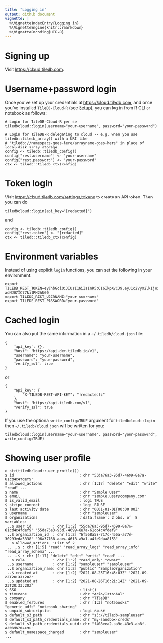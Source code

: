 ```yaml
---
title: "Logging in"
output: github_document
vignette: |
  %\VignetteIndexEntry{Logging in}
  %\VignetteEngine{knitr::rmarkdown}
  %\VignetteEncoding{UTF-8}
---
```


# Signing up

Visit [https://cloud.tiledb.com](https://cloud.tiledb.com).

# Username+password login

Once you've set up your credentials at [https://cloud.tiledb.com](https://cloud.tiledb.com), and
once you've installed `TileDB-Cloud-R` (see [Setup](Setup.md)), you can log in from R CLI or
notebook as follows:

```
# Login for TileDB-Cloud-R per se
tiledbcloud::login(username="your-username", password="your-password")
```

```
# Login for TileDB-R delegating to cloud -- e.g. when you use tiledb::tiledb_array() with a URI like
# "tiledb://namespace-goes-here/arrayname-goes-here" in place of local-disk array storage.
config <- tiledb::tiledb_config()
config["rest.username"] <- "your-username"
config["rest.password"] <- "your-password"
ctx <- tiledb::tiledb_ctx(config)
```

# Token login

Visit [https://cloud.tiledb.com/settings/tokens](https://cloud.tiledb.com/settings/tokens) to create an
API token. Then you can do

```
tiledbcloud::login(api_key="[redacted]")
```

and

```
config <- tiledb::tiledb_config()
config["rest.token"] <- "[redacted]"
ctx <- tiledb::tiledb_ctx(config)
```

# Environment variables

Instead of using explicit `login` functions, you can set the following in your environment:

```
export TILEDB_REST_TOKEN=eyJhbGciOiJIUzI1NiIsInR5cCI6IkpXVCJ9.eyJ1c2VyX2lkIjoiNTVkYTc2YTMtOTVkNy00Njk5LThlN2EtNjFjZDRjNGZkZWY5IiwiU2VlZCI6NzM1MTI0MDcwOTk1ODcwMywiZXhwIjoxNjQxMDk5NTk5LCJpYXQiOjE2MzcxOTI0OTMsIm5iZiI6MTYzNzE5MjQ5Mywic3ViIjoiam9obmtlcmwifQ.el_L3L4hW7zS3NC3c12nO2-adNJG7IC77kitPH2AU60
export TILEDB_REST_USERNAME="your-username"
export TILEDB_REST_PASSWORD="your-password"
```

# Cached login

You can also put the same information in a `~/.tiledb/cloud.json` file:

```
{
    "api_key": {},
    "host": "https://api.dev.tiledb.io/v1",
    "username": "your-username",
    "password": "your-password",
    "verify_ssl": true
}
```

or

```
{
    "api_key": {
        "X-TILEDB-REST-API-KEY": "[redacted]z"
    },
    "host": "https://api.tiledb.com/v1",
    "verify_ssl": true
}
```

If you use the optional `write_config=TRUE` argument for `tiledbcloud::login`
then `~/.tiledb/cloud.json` will be written for you:

```
tiledbcloud::login(username="your-username", password="your-password", write_config=TRUE)
```

# Showing user profile

```
> str(tiledbcloud::user_profile())
$ id                              : chr "55da76a3-95d7-4699-8e7a-61cd4c4fdef9"
$ allowed_actions                 : chr [1:17] "delete" "edit" "write" "read" ...
$ name                            : chr "Sample User"
$ email                           : chr "sample.user@company.com"
$ is_valid_email                  : logi TRUE
$ stripe_connect                  : logi FALSE
$ last_activity_date              : chr "0001-01-01T00:00:00Z"
$ username                        : chr "sampleuser"
$ organizations                   :'data.frame': 2 obs. of  8 variables:
 ..$ user_id          : chr [1:2] "55da76a3-95d7-4699-8e7a-61cd4c4fdef9" "55da76a3-95d7-4699-8e7a-61cd4c4fdef9"
 ..$ organization_id  : chr [1:2] "6f568a58-717c-466a-a77d-30293eda5338" "96a37768-aae4-46f8-a9a1-a4fe9daa8158"
 ..$ allowed_actions  :List of 2
 .. ..$ : chr [1:5] "read" "read_array_logs" "read_array_info" "read_array_schema" ...
 .. ..$ : chr [1:17] "delete" "edit" "write" "read" ...
 ..$ role             : chr [1:2] "read_only" "owner"
 ..$ username         : chr [1:2] "sampleuser" "sampleuser"
 ..$ organization_name: chr [1:2] "public" "SampleOrganization"
 ..$ created_at       : chr [1:2] "2021-08-25T16:43:03Z" "2021-09-23T20:33:20Z"
 ..$ updated_at       : chr [1:2] "2021-08-26T16:21:14Z" "2021-09-23T20:33:20Z"
$ SSO                             : list()
$ timezone                        : chr "Asia/Istanbul"
$ company                         : chr "TileDB"
$ enabled_features                : chr [1:3] "notebooks" "generic_udfs" "notebook_sharing"
$ unpaid_subscription             : logi FALSE
$ default_s3_path                 : chr "s3://tiledb-sampleuser"
$ default_s3_path_credentials_name: chr "my-sandbox-creds"
$ default_s3_path_credentials_uuid: chr "f408eea2-aa9e-43e3-ab8f-a20358704c9c"
$ default_namespace_charged       : chr "sampleuser"
...
```
